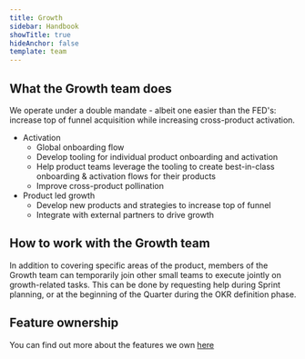 ```yaml
---
title: Growth
sidebar: Handbook
showTitle: true
hideAnchor: false
template: team
---
```


## What the Growth team does

We operate under a double mandate - albeit one easier than the FED's: increase top of funnel acquisition while increasing cross-product activation.
 
- Activation
  - Global onboarding flow
  - Develop tooling for individual product onboarding and activation
  - Help product teams leverage the tooling to create best-in-class onboarding & activation flows for their products
  - Improve cross-product pollination
- Product led growth
  - Develop new products and strategies to increase top of funnel
  - Integrate with external partners to drive growth

## How to work with the Growth team

In addition to covering specific areas of the product, members of the Growth team can temporarily join other small teams to execute jointly on growth-related tasks.
This can be done by requesting help during Sprint planning, or at the beginning of the Quarter during the OKR definition phase.

## Feature ownership
You can find out more about the features we own [here](/handbook/engineering/feature-ownership)
